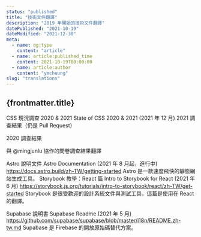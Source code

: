 ```yaml
---
status: "published"
title: "技術文件翻譯"
description: "2019 年開始的技術文件翻譯"
datePublished: "2021-10-19"
dateModified: "2021-12-30"
meta:
  - name: og:type
    content: "article"
  - name: article:published_time
    content: 2021-10-19T00:00:00
  - name: article:author
    content: "ymcheung"
slug: "translations"
---
```



<Article>

# {frontmatter.title}

CSS 現況調查 2020 & 2021
State of CSS 2020 & 2021 (2021 年 12 月)
2021 調查結果（仍是 Pull Request）

2020 調查結果

與 @mingjunlu 協作的問卷調查結果翻譯

Astro 說明文件
Astro Documentation (2021 年 8 月起，進行中)
https://docs.astro.build/zh-TW/getting-started
Astro 是一款速度飛快的靜態網站生成工具。
Storybook 教學：React 篇
Intro to Storybook for React (2021 年 6 月)
https://storybook.js.org/tutorials/intro-to-storybook/react/zh-TW/get-started
Storybook 是很受歡迎的設計系統文件與測試工具，這篇是使用在 React 的翻譯。

Supabase 說明書
Supabase Readme (2021 年 5 月)
https://github.com/supabase/supabase/blob/master/i18n/README.zh-tw.md
Supabase 是 Firebase 的開放原始碼替代方案。

</Article>
